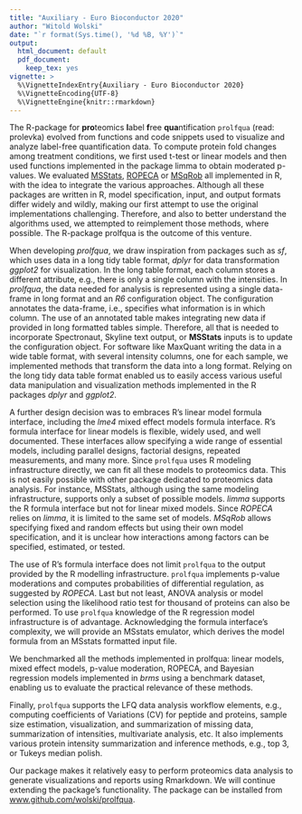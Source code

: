 ```yaml
---
title: "Auxiliary - Euro Bioconductor 2020"
author: "Witold Wolski"
date: "`r format(Sys.time(), '%d %B, %Y')`"
output:
  html_document: default
  pdf_document: 
    keep_tex: yes
vignette: >
  %\VignetteIndexEntry{Auxiliary - Euro Bioconductor 2020}
  %\VignetteEncoding{UTF-8}
  %\VignetteEngine{knitr::rmarkdown}
---
```




The R-package for **pro**teomics **l**abel **f**ree **qua**ntification `prolfqua` (read: prolevka) evolved from functions and code snippets used to visualize and analyze label-free quantification data. To compute protein fold changes among treatment conditions, we first used t-test or linear models and then used functions implemented in the package limma to obtain moderated p-values. We evaluated [MSStats]( 10.18129/B9.bioc.MSstats), [ROPECA](10.1038/s41598-017-05949-y) or [MSqRob](https://github.com/statOmics/MSqRob) all implemented in R, with the idea to integrate the various approaches. Although all these packages are written in R, model specification, input, and output formats differ widely and wildly, making our first attempt to use the original implementations challenging. Therefore, and also to better understand the algorithms used, we attempted to reimplement those methods, where possible. The R-package prolfqua is the outcome of this venture.

When developing _prolfqua_, we draw inspiration from packages such as _sf_, which uses data in a long tidy table format, _dplyr_ for data transformation _ggplot2_ for visualization. In the long table format, each column stores a different attribute, e.g., there is only a single column with the intensities.
In _prolfqua_, the data needed for analysis is represented using a single data-frame in long format and an _R6_ configuration object. The configuration annotates the data-frame, i.e., specifies what information is in which column. The use of an annotated table makes integrating new data if provided in long formatted tables simple. Therefore, all that is needed to incorporate Spectronaut, Skyline text output, or __MSStats__ inputs is to update the configuration object. For software like MaxQuant writing the data in a wide table format, with several intensity columns, one for each sample, we implemented methods that transform the data into a long format. Relying on the long tidy data table format enabled us to easily access various useful data manipulation and visualization methods implemented in the R packages _dplyr_ and _ggplot2_.

A further design decision was to embraces R's linear model formula interface, including the _lme4_ mixed effect models formula interface. R's formula interface for linear models is flexible, widely used, and well documented. These interfaces allow specifying a wide range of essential models, including parallel designs, factorial designs, repeated measurements, and many more. Since `prolfqua` uses R modeling infrastructure directly, we can fit all these models to proteomics data.
This is not easily possible with other package dedicated to proteomics data analysis. For instance, MSStats, although using the same modeling infrastructure, supports only a subset of possible models. _limma_ supports the R formula interface but not for linear mixed models. Since _ROPECA_ relies on _limma_, it is limited to the same set of models. _MSqRob_ allows specifying fixed and random effects but using their own model specification, and it is unclear how interactions among factors can be specified, estimated, or tested.

The use of R's formula interface does not limit `prolfqua` to the output provided by the R modelling infrastructure. `prolfqua` implements p-value moderations and computes probabilities of differential regulation, as suggested by _ROPECA_. Last but not least, ANOVA analysis or model selection using the likelihood ratio test for thousand of proteins can also be performed.
To use `prolfqua` knowledge of the R regression model infrastructure is of advantage. Acknowledging the formula interface's complexity, we will provide an MSstats emulator, which derives the model formula from an MSstats formatted input file.

We benchmarked all the methods implemented in prolfqua: linear models, mixed effect models, p-value moderation, ROPECA, and Bayesian regression models implemented in _brms_ using a benchmark dataset, enabling us to evaluate the practical relevance of these methods.

Finally, `prolfqua` supports the LFQ data analysis workflow elements, e.g., computing coefficients of Variations (CV) for peptide and proteins, sample size estimation, visualization, and summarization of missing data, summarization of intensities, multivariate analysis, etc. It also implements various protein intensity summarization and inference methods, e.g., top 3, or Tukeys median polish.

Our package makes it relatively easy to perform proteomics data analysis to generate visualizations and reports using Rmarkdown. We will continue extending the package's functionality. The package can be installed from [www.github.com/wolski/prolfqua](www.github.com/wolski/prolfqua).
